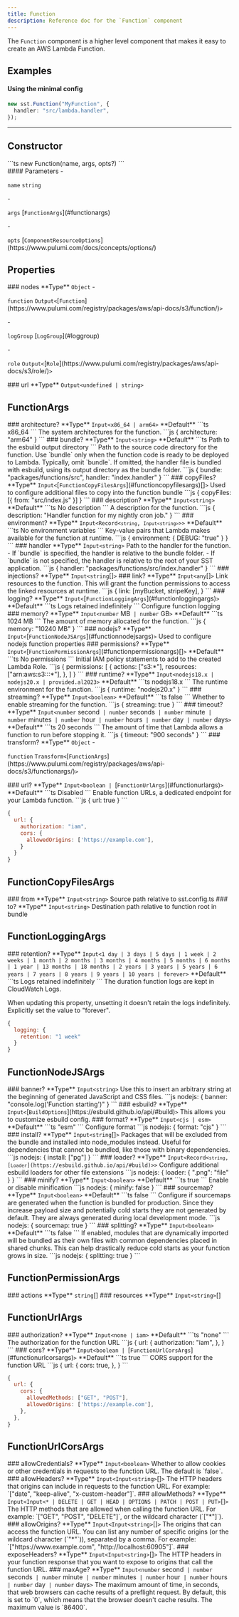```yaml
---
title: Function
description: Reference doc for the `Function` component
---
```



The `Function` component is a higher level component that makes it easy to create an AWS Lambda Function.

## Examples

#### Using the minimal config
```ts
new sst.Function("MyFunction", {
  handler: "src/lambda.handler",
});
```

---

## Constructor

<Segment>
<Section type="signature">
```ts
new Function(name, args, opts?)
```
</Section>

<Section type="parameters">
#### Parameters
- <p><code class="key">name</code> <code class="primitive">string</code></p>
- <p><code class="key">args</code> [<code class="type">FunctionArgs</code>](#functionargs)</p>
- <p><code class="key">opts</code> [<code class="type">ComponentResourceOptions</code>](https://www.pulumi.com/docs/concepts/options/)</p>
</Section>
</Segment>

## Properties

<Segment>
### nodes
<InlineSection>
**Type** <code class="type">Object</code>
- <p><code class="key">function</code> <code class="primitive">Output</code><code class="symbol">&lt;</code>[<code class="type">Function</code>](https://www.pulumi.com/registry/packages/aws/api-docs/s3/function/)<code class="symbol">&gt;</code></p>
- <p><code class="key">logGroup</code> [<code class="type">LogGroup</code>](#loggroup)</p>
- <p><code class="key">role</code> <code class="primitive">Output</code><code class="symbol">&lt;</code>[<code class="type">Role</code>](https://www.pulumi.com/registry/packages/aws/api-docs/s3/role/)<code class="symbol">&gt;</code></p>
</InlineSection>
</Segment>

<Segment>
### url
<InlineSection>
**Type** <code class="primitive">Output</code><code class="symbol">&lt;</code><code class="primitive">undefined</code><code class="symbol"> | </code><code class="primitive">string</code><code class="symbol">&gt;</code>
</InlineSection>
</Segment>

## FunctionArgs
<Segment>
### architecture?

<InlineSection>
**Type** <code class="primitive">Input</code><code class="symbol">&lt;</code><code class="primitive">x86_64</code><code class="symbol"> | </code><code class="primitive">arm64</code><code class="symbol">&gt;</code>
</InlineSection>

<InlineSection>
**Default** ```ts
x86_64
```
</InlineSection>
The system architectures for the function.
```js
{
  architecture: "arm64"
}
```
</Segment>
<Segment>
### bundle?

<InlineSection>
**Type** <code class="primitive">Input</code><code class="symbol">&lt;</code><code class="primitive">string</code><code class="symbol">&gt;</code>
</InlineSection>

<InlineSection>
**Default** ```ts
Path to the esbuild output directory
```
</InlineSection>
Path to the source code directory for the function.
Use `bundle` only when the function code is ready to be deployed to Lambda.
Typically, omit `bundle`. If omitted, the handler file is bundled with esbuild, using its output directory as the bundle folder.
```js
{
  bundle: "packages/functions/src",
  handler: "index.handler"
}
```
</Segment>
<Segment>
### copyFiles?

<InlineSection>
**Type** <code class="primitive">Input</code><code class="symbol">&lt;</code>[<code class="type">FunctionCopyFilesArgs</code>](#functioncopyfilesargs)[]<code class="symbol">&gt;</code>
</InlineSection>
Used to configure additional files to copy into the function bundle
```js
{
  copyFiles: [{ from: "src/index.js" }]
}
```
</Segment>
<Segment>
### description?

<InlineSection>
**Type** <code class="primitive">Input</code><code class="symbol">&lt;</code><code class="primitive">string</code><code class="symbol">&gt;</code>
</InlineSection>

<InlineSection>
**Default** ```ts
No description
```
</InlineSection>
A description for the function.
```js
{
  description: "Handler function for my nightly cron job."
}
```
</Segment>
<Segment>
### environment?

<InlineSection>
**Type** <code class="primitive">Input</code><code class="symbol">&lt;</code><code class="type">Record<<code class="primitive">string</code>, <code class="primitive">Input</code><code class="symbol">&lt;</code><code class="primitive">string</code><code class="symbol">&gt;</code>></code><code class="symbol">&gt;</code>
</InlineSection>

<InlineSection>
**Default** ```ts
No environment variables
```
</InlineSection>
Key-value pairs that Lambda makes available for the function at runtime.
```js
{
  environment: {
    DEBUG: "true"
  }
}
```
</Segment>
<Segment>
### handler

<InlineSection>
**Type** <code class="primitive">Input</code><code class="symbol">&lt;</code><code class="primitive">string</code><code class="symbol">&gt;</code>
</InlineSection>
Path to the handler for the function.
- If `bundle` is specified, the handler is relative to the bundle folder.
- If `bundle` is not specified, the handler is relative to the root of your SST application.
```js
{
  handler: "packages/functions/src/index.handler"
}
```
</Segment>
<Segment>
### injections?

<InlineSection>
**Type** <code class="primitive">Input</code><code class="symbol">&lt;</code><code class="primitive">string</code>[]<code class="symbol">&gt;</code>
</InlineSection>

</Segment>
<Segment>
### link?

<InlineSection>
**Type** <code class="primitive">Input</code><code class="symbol">&lt;</code><code class="primitive">any</code>[]<code class="symbol">&gt;</code>
</InlineSection>
Link resources to the function.
This will grant the function permissions to access the linked resources at runtime.
```js
{
  link: [myBucket, stripeKey],
}
```
</Segment>
<Segment>
### logging?

<InlineSection>
**Type** <code class="primitive">Input</code><code class="symbol">&lt;</code>[<code class="type">FunctionLoggingArgs</code>](#functionloggingargs)<code class="symbol">&gt;</code>
</InlineSection>

<InlineSection>
**Default** ```ts
Logs retained indefinitely
```
</InlineSection>
Configure function logging
</Segment>
<Segment>
### memory?

<InlineSection>
**Type** <code class="primitive">Input</code><code class="symbol">&lt;</code><code class="primitive">number</code> MB<code class="symbol"> | </code><code class="primitive">number</code> GB<code class="symbol">&gt;</code>
</InlineSection>

<InlineSection>
**Default** ```ts
1024 MB
```
</InlineSection>
The amount of memory allocated for the function.
```js
{
  memory: "10240 MB"
}
```
</Segment>
<Segment>
### nodejs?

<InlineSection>
**Type** <code class="primitive">Input</code><code class="symbol">&lt;</code>[<code class="type">FunctionNodeJSArgs</code>](#functionnodejsargs)<code class="symbol">&gt;</code>
</InlineSection>
Used to configure nodejs function properties
</Segment>
<Segment>
### permissions?

<InlineSection>
**Type** <code class="primitive">Input</code><code class="symbol">&lt;</code>[<code class="type">FunctionPermissionArgs</code>](#functionpermissionargs)[]<code class="symbol">&gt;</code>
</InlineSection>

<InlineSection>
**Default** ```ts
No permissions
```
</InlineSection>
Initial IAM policy statements to add to the created Lambda Role.
```js
{
  permissions: [
    {
      actions: ["s3:*"],
      resources: ["arn:aws:s3:::*"],
    },
  ]
}
```
</Segment>
<Segment>
### runtime?

<InlineSection>
**Type** <code class="primitive">Input</code><code class="symbol">&lt;</code><code class="primitive">nodejs18.x</code><code class="symbol"> | </code><code class="primitive">nodejs20.x</code><code class="symbol"> | </code><code class="primitive">provided.al2023</code><code class="symbol">&gt;</code>
</InlineSection>

<InlineSection>
**Default** ```ts
nodejs18.x
```
</InlineSection>
The runtime environment for the function.
```js
{
  runtime: "nodejs20.x"
}
```
</Segment>
<Segment>
### streaming?

<InlineSection>
**Type** <code class="primitive">Input</code><code class="symbol">&lt;</code><code class="primitive">boolean</code><code class="symbol">&gt;</code>
</InlineSection>

<InlineSection>
**Default** ```ts
false
```
</InlineSection>
Whether to enable streaming for the function.
```js
{
  streaming: true
}
```
</Segment>
<Segment>
### timeout?

<InlineSection>
**Type** <code class="primitive">Input</code><code class="symbol">&lt;</code><code class="primitive">number</code> second<code class="symbol"> | </code><code class="primitive">number</code> seconds<code class="symbol"> | </code><code class="primitive">number</code> minute<code class="symbol"> | </code><code class="primitive">number</code> minutes<code class="symbol"> | </code><code class="primitive">number</code> hour<code class="symbol"> | </code><code class="primitive">number</code> hours<code class="symbol"> | </code><code class="primitive">number</code> day<code class="symbol"> | </code><code class="primitive">number</code> days<code class="symbol">&gt;</code>
</InlineSection>

<InlineSection>
**Default** ```ts
20 seconds
```
</InlineSection>
The amount of time that Lambda allows a function to run before stopping it.
```js
{
  timeout: "900 seconds"
}
```
</Segment>
<Segment>
### transform?

<InlineSection>
**Type** <code class="type">Object</code>
- <p><code class="key">function</code> <code class="type">Transform</code><code class="symbol">&lt;</code>[<code class="type">FunctionArgs</code>](https://www.pulumi.com/registry/packages/aws/api-docs/s3/functionargs/)<code class="symbol">&gt;</code></p>
</InlineSection>
</Segment>
<Segment>
### url?

<InlineSection>
**Type** <code class="primitive">Input</code><code class="symbol">&lt;</code><code class="primitive">boolean</code><code class="symbol"> | </code>[<code class="type">FunctionUrlArgs</code>](#functionurlargs)<code class="symbol">&gt;</code>
</InlineSection>

<InlineSection>
**Default** ```ts
Disabled
```
</InlineSection>
Enable function URLs, a dedicated endpoint for your Lambda function.
```js
{
  url: true
}
```

```js
{
  url: {
    authorization: "iam",
    cors: {
      allowedOrigins: ['https://example.com'],
    }
  }
}
```
</Segment>

## FunctionCopyFilesArgs
<Segment>
### from

<InlineSection>
**Type** <code class="primitive">Input</code><code class="symbol">&lt;</code><code class="primitive">string</code><code class="symbol">&gt;</code>
</InlineSection>
Source path relative to sst.config.ts
</Segment>
<Segment>
### to?

<InlineSection>
**Type** <code class="primitive">Input</code><code class="symbol">&lt;</code><code class="primitive">string</code><code class="symbol">&gt;</code>
</InlineSection>
Destination path relative to function root in bundle
</Segment>

## FunctionLoggingArgs
<Segment>
### retention?

<InlineSection>
**Type** <code class="primitive">Input</code><code class="symbol">&lt;</code><code class="primitive">1 day</code><code class="symbol"> | </code><code class="primitive">3 days</code><code class="symbol"> | </code><code class="primitive">5 days</code><code class="symbol"> | </code><code class="primitive">1 week</code><code class="symbol"> | </code><code class="primitive">2 weeks</code><code class="symbol"> | </code><code class="primitive">1 month</code><code class="symbol"> | </code><code class="primitive">2 months</code><code class="symbol"> | </code><code class="primitive">3 months</code><code class="symbol"> | </code><code class="primitive">4 months</code><code class="symbol"> | </code><code class="primitive">5 months</code><code class="symbol"> | </code><code class="primitive">6 months</code><code class="symbol"> | </code><code class="primitive">1 year</code><code class="symbol"> | </code><code class="primitive">13 months</code><code class="symbol"> | </code><code class="primitive">18 months</code><code class="symbol"> | </code><code class="primitive">2 years</code><code class="symbol"> | </code><code class="primitive">3 years</code><code class="symbol"> | </code><code class="primitive">5 years</code><code class="symbol"> | </code><code class="primitive">6 years</code><code class="symbol"> | </code><code class="primitive">7 years</code><code class="symbol"> | </code><code class="primitive">8 years</code><code class="symbol"> | </code><code class="primitive">9 years</code><code class="symbol"> | </code><code class="primitive">10 years</code><code class="symbol"> | </code><code class="primitive">forever</code><code class="symbol">&gt;</code>
</InlineSection>

<InlineSection>
**Default** ```ts
Logs retained indefinitely
```
</InlineSection>
The duration function logs are kept in CloudWatch Logs.

When updating this property, unsetting it doesn't retain the logs indefinitely. Explicitly set the value to "forever".
```js
{
  logging: {
    retention: "1 week"
  }
}
```
</Segment>

## FunctionNodeJSArgs
<Segment>
### banner?

<InlineSection>
**Type** <code class="primitive">Input</code><code class="symbol">&lt;</code><code class="primitive">string</code><code class="symbol">&gt;</code>
</InlineSection>
Use this to insert an arbitrary string at the beginning of generated JavaScript and CSS files.
```js
nodejs: {
  banner: "console.log('Function starting')"
}
```
</Segment>
<Segment>
### esbuild?

<InlineSection>
**Type** <code class="primitive">Input</code><code class="symbol">&lt;</code>[<code class="type">BuildOptions</code>](https://esbuild.github.io/api/#build)<code class="symbol">&gt;</code>
</InlineSection>
This allows you to customize esbuild config.
</Segment>
<Segment>
### format?

<InlineSection>
**Type** <code class="primitive">Input</code><code class="symbol">&lt;</code><code class="primitive">cjs</code><code class="symbol"> | </code><code class="primitive">esm</code><code class="symbol">&gt;</code>
</InlineSection>

<InlineSection>
**Default** ```ts
"esm"
```
</InlineSection>
Configure format
```js
nodejs: {
  format: "cjs"
}
```
</Segment>
<Segment>
### install?

<InlineSection>
**Type** <code class="primitive">Input</code><code class="symbol">&lt;</code><code class="primitive">string</code>[]<code class="symbol">&gt;</code>
</InlineSection>
Packages that will be excluded from the bundle and installed into node_modules instead. Useful for dependencies that cannot be bundled, like those with binary dependencies.
```js
nodejs: {
  install: ["pg"]
}
```
</Segment>
<Segment>
### loader?

<InlineSection>
**Type** <code class="primitive">Input</code><code class="symbol">&lt;</code><code class="type">Record<<code class="primitive">string</code>, [<code class="type">Loader</code>](https://esbuild.github.io/api/#build)></code><code class="symbol">&gt;</code>
</InlineSection>
Configure additional esbuild loaders for other file extensions
```js
nodejs: {
  loader: {
   ".png": "file"
  }
}
```
</Segment>
<Segment>
### minify?

<InlineSection>
**Type** <code class="primitive">Input</code><code class="symbol">&lt;</code><code class="primitive">boolean</code><code class="symbol">&gt;</code>
</InlineSection>

<InlineSection>
**Default** ```ts
true
```
</InlineSection>
Enable or disable minification
```js
nodejs: {
  minify: false
}
```
</Segment>
<Segment>
### sourcemap?

<InlineSection>
**Type** <code class="primitive">Input</code><code class="symbol">&lt;</code><code class="primitive">boolean</code><code class="symbol">&gt;</code>
</InlineSection>

<InlineSection>
**Default** ```ts
false
```
</InlineSection>
Configure if sourcemaps are generated when the function is bundled for production. Since they increase payload size and potentially cold starts they are not generated by default. They are always generated during local development mode.
```js
nodejs: {
  sourcemap: true
}
```
</Segment>
<Segment>
### splitting?

<InlineSection>
**Type** <code class="primitive">Input</code><code class="symbol">&lt;</code><code class="primitive">boolean</code><code class="symbol">&gt;</code>
</InlineSection>

<InlineSection>
**Default** ```ts
false
```
</InlineSection>
If enabled, modules that are dynamically imported will be bundled as their own files with common dependencies placed in shared chunks. This can help drastically reduce cold starts as your function grows in size.
```js
nodejs: {
  splitting: true
}
```
</Segment>

## FunctionPermissionArgs
<Segment>
### actions

<InlineSection>
**Type** <code class="primitive">string</code>[]
</InlineSection>
</Segment>
<Segment>
### resources

<InlineSection>
**Type** <code class="primitive">Input</code><code class="symbol">&lt;</code><code class="primitive">string</code><code class="symbol">&gt;</code>[]
</InlineSection>
</Segment>

## FunctionUrlArgs
<Segment>
### authorization?

<InlineSection>
**Type** <code class="primitive">Input</code><code class="symbol">&lt;</code><code class="primitive">none</code><code class="symbol"> | </code><code class="primitive">iam</code><code class="symbol">&gt;</code>
</InlineSection>

<InlineSection>
**Default** ```ts
"none"
```
</InlineSection>
The authorization for the function URL
```js
{
  url: {
    authorization: "iam",
  },
}
```
</Segment>
<Segment>
### cors?

<InlineSection>
**Type** <code class="primitive">Input</code><code class="symbol">&lt;</code><code class="primitive">boolean</code><code class="symbol"> | </code>[<code class="type">FunctionUrlCorsArgs</code>](#functionurlcorsargs)<code class="symbol">&gt;</code>
</InlineSection>

<InlineSection>
**Default** ```ts
true
```
</InlineSection>
CORS support for the function URL
```js
{
  url: {
    cors: true,
  },
}
```

```js
{
  url: {
    cors: {
      allowedMethods: ["GET", "POST"],
      allowedOrigins: ['https://example.com'],
    },
  },
}
```
</Segment>

## FunctionUrlCorsArgs
<Segment>
### allowCredentials?

<InlineSection>
**Type** <code class="primitive">Input</code><code class="symbol">&lt;</code><code class="primitive">boolean</code><code class="symbol">&gt;</code>
</InlineSection>
Whether to allow cookies or other credentials in requests to the function URL. The default is `false`.
</Segment>
<Segment>
### allowHeaders?

<InlineSection>
**Type** <code class="primitive">Input</code><code class="symbol">&lt;</code><code class="primitive">Input</code><code class="symbol">&lt;</code><code class="primitive">string</code><code class="symbol">&gt;</code>[]<code class="symbol">&gt;</code>
</InlineSection>
The HTTP headers that origins can include in requests to the function URL. For example: `["date", "keep-alive", "x-custom-header"]`.
</Segment>
<Segment>
### allowMethods?

<InlineSection>
**Type** <code class="primitive">Input</code><code class="symbol">&lt;</code><code class="primitive">Input</code><code class="symbol">&lt;</code><code class="primitive">*</code><code class="symbol"> | </code><code class="primitive">DELETE</code><code class="symbol"> | </code><code class="primitive">GET</code><code class="symbol"> | </code><code class="primitive">HEAD</code><code class="symbol"> | </code><code class="primitive">OPTIONS</code><code class="symbol"> | </code><code class="primitive">PATCH</code><code class="symbol"> | </code><code class="primitive">POST</code><code class="symbol"> | </code><code class="primitive">PUT</code><code class="symbol">&gt;</code>[]<code class="symbol">&gt;</code>
</InlineSection>
The HTTP methods that are allowed when calling the function URL. For example: `["GET", "POST", "DELETE"]`, or the wildcard character (`["*"]`).
</Segment>
<Segment>
### allowOrigins?

<InlineSection>
**Type** <code class="primitive">Input</code><code class="symbol">&lt;</code><code class="primitive">Input</code><code class="symbol">&lt;</code><code class="primitive">string</code><code class="symbol">&gt;</code>[]<code class="symbol">&gt;</code>
</InlineSection>
The origins that can access the function URL. You can list any number of specific origins (or the wildcard character (`"*"`)), separated by a comma. For example: `["https://www.example.com", "http://localhost:60905"]`.
</Segment>
<Segment>
### exposeHeaders?

<InlineSection>
**Type** <code class="primitive">Input</code><code class="symbol">&lt;</code><code class="primitive">Input</code><code class="symbol">&lt;</code><code class="primitive">string</code><code class="symbol">&gt;</code>[]<code class="symbol">&gt;</code>
</InlineSection>
The HTTP headers in your function response that you want to expose to origins that call the function URL.
</Segment>
<Segment>
### maxAge?

<InlineSection>
**Type** <code class="primitive">Input</code><code class="symbol">&lt;</code><code class="primitive">number</code> second<code class="symbol"> | </code><code class="primitive">number</code> seconds<code class="symbol"> | </code><code class="primitive">number</code> minute<code class="symbol"> | </code><code class="primitive">number</code> minutes<code class="symbol"> | </code><code class="primitive">number</code> hour<code class="symbol"> | </code><code class="primitive">number</code> hours<code class="symbol"> | </code><code class="primitive">number</code> day<code class="symbol"> | </code><code class="primitive">number</code> days<code class="symbol">&gt;</code>
</InlineSection>
The maximum amount of time, in seconds, that web browsers can cache results of a preflight request. By default, this is set to `0`, which means that the browser doesn't cache results. The maximum value is `86400`.
</Segment>